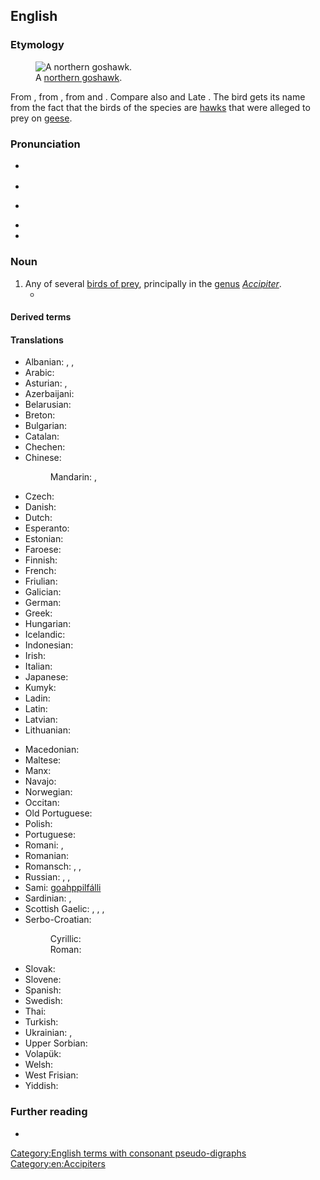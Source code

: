 ==English==

===Etymology===
[[File:Northern Goshawk ad M2.jpg|thumb|A [[northern goshawk]].]]

{{root|en|ine-pro|*keh₂p-}}
From {{inh|en|enm|goshauk}}, from {{inh|en|ang|gōshafoc|t=goose hawk}}, from {{m|ang|gōs|t=goose}} and {{m|ang|hafoc|t=hawk}}. Compare also {{cog|non|gáshaukr}} and Late {{cog|enm|gosling}}. The bird gets its name from the fact that the birds of the species are [[hawk]]s that were alleged to prey on [[goose|geese]].

===Pronunciation===
* {{a|RP}} {{IPA|en|/ˈɡɒshɔːk/}}
* {{audio|en|LL-Q1860 (eng)-Vealhurl-goshawk.wav|Audio (Southern England)}}
* {{a|CA}} {{IPA|en|/ˈɡɑshɑk/}}
* {{rhymes|en|ɒshɔːk|ɑshɑk|s=2}}
* {{hyphenation|en|gos|hawk}}

===Noun===
{{en-noun}}

# Any of several [[bird of prey|birds of prey]], principally in the [[genus]] ''[[Accipiter]]''.
#* {{RQ:Scott Abbot|volume=II|chapter=II|page=43|passage=But you heed me no more than a '''goss-hawk''' minds a yellow yoldring.}}

====Derived terms====
{{col3|en
|{{vern|African goshawk}}
|{{vern|black goshawk}} (''{{ll|mul|Accipiter melanoleucus}}'')
|{{vern|black-mantled goshawk}}
|[[brown goshawk]] (''{{ll|mul|Accipiter fasciatus}}'')
|{{vern|chestnut-shouldered goshawk}}
|{{vern|Chinese goshawk}} (''{{ll|mul|Accipiter soloensis}}'')
|{{vern|crested goshawk}}
|{{vern|dark chanting goshawk}}
|{{vern|eastern chanting goshawk}}
|{{vern|Fiji goshawk}}
|{{vern|Frances' goshawk}}
|{{vern|Gabar goshawk}}
|{{vern|grey-bellied goshawk}}
|{{vern|grey goshawk}}
|{{vern|grey-headed goshawk}}
|{{vern|Henst's goshawk}}
|{{vern|Meyer's goshawk}}
|{{vern|Moluccan goshawk}}
|{{vern|New Britain goshawk}}
|[[northern goshawk]] (''{{ll|mul|Accipiter gentilis}}'')
|{{vern|pale chanting goshawk}}
|{{vern|pied goshawk}}
|{{vern|red-chested goshawk}}
|{{vern|red goshawk}}
|{{vern|spot-tailed goshawk}}
|{{vern|Sulawesi goshawk}}
|{{vern|white-bellied goshawk}}
}}

====Translations====
{{trans-top|bird of prey principally in the genus ''Accipiter''}}
* Albanian: {{t+|sq|petrit|m}}, {{t+|sq|gjeraqinë|f}}, {{t+|sq|sokol|m}}
* Arabic: {{t-needed|ar}}
* Asturian: {{t|ast|ferre|m}}, {{t|ast|taforru|m}}
* Azerbaijani: {{t|az|tetraçalan}}
* Belarusian: {{t|be|цецяру́к|m}}
* Breton: {{t|br|gwazsparfell}}
* Bulgarian: {{t|bg|я́стреб кокошкар|m}}
* Catalan: {{t+|ca|astor|m}}
* Chechen: {{t|ce|куьйра}}
* Chinese:
*: Mandarin: {{t+|cmn|蒼鷹}}, {{t+|cmn|苍鹰|tr=cāngyīng}}
* Czech: {{t+|cs|jestřáb}}
* Danish: {{t+|da|duehøg}}
* Dutch: {{t+|nl|havik|m}}
* Esperanto: {{t+|eo|akcipitro}}
* Estonian: {{t+|et|kanakull}}
* Faroese: {{t|fo|høsnaheykur}}
* Finnish: {{t+|fi|kanahaukka}}
* French: {{t+|fr|autour|m}}
* Friulian: {{t|fur|cagnŕs}}
* Galician: {{t+|gl|azor|m}}
* German: {{t+|de|Habicht|m}}
* Greek: {{t|el|διπλοσάινο}}
* Hungarian: {{t+|hu|héja}}
* Icelandic: {{t|is|gáshaukur}}
* Indonesian: {{t|id|elang-alap}}
* Irish: {{t|ga|spioróg mhór|f}}
* Italian: {{t+|it|astore|m}}
* Japanese: {{t+|ja|オオタカ|tr=ōtaka}}
* Kumyk: {{t|kum|къарчыгъа}}
* Ladin: {{t|lld|sparvel gran}}
* Latin: {{t|la|Accipiter gentilis}}
* Latvian: {{t|lv|vistu vanags}}
* Lithuanian: {{t+|lt|vištvanagis}}
{{trans-mid}}
* Macedonian: {{t|mk|јастреб кокошкар}}
* Maltese: {{t|mt|sparvier tal-ħamiem}}
* Manx: {{t|gv|shawk ny sperriu|m}}
* Navajo: {{t|nv|giníłbáhí}}
* Norwegian: {{t|no|hønsehauk}}
* Occitan: {{t+|oc|astor}}
* Old Portuguese: {{t|roa-opt|açor}}
* Polish: {{t+|pl|jastrząb|m}}
* Portuguese: {{t+|pt|açor|m}}
* Romani: {{t|rom|hulyo|m}}, {{t|rom|hulyaika|f}}
* Romanian: {{t+|ro|uliu|m}}
* Romansch: {{t|rm|sprer}}, {{t|rm|sprer gond}}, {{t|rm|sprer da giaglinas}}
* Russian: {{t+|ru|тетеревя́тник|m}}, {{t+|ru|я́стреб-тетеревя́тник|m}}, {{t|ru|большо́й я́стреб|m}}
* Sami: [[goahppilfálli]]
* Sardinian: {{t|sc|stori columbinu}}, {{t|sc|istore lepperajolu}}
* Scottish Gaelic: {{t|gd|glas-sheabhag|f}}, {{t|gd|seabhag-riabhach|f}}, {{t|gd|seabhag-mhór|f}}, {{t|gd|gos-sheabhag|f}}
* Serbo-Croatian:
*: Cyrillic: {{t|sh|jастреб кокошар}}
*: Roman: {{t+|sh|jastreb kokošar}}
* Slovak: {{t+|sk|jastrab lesný}}
* Slovene: {{t|sl|kragulj}}
* Spanish: {{t+|es|azor|m}}
* Swedish: {{t+|sv|duvhök|c}}
* Thai: {{t-needed|th}}
* Turkish: {{t+|tr|çakır}}
* Ukrainian: {{t|uk|я́струб вели́кий|m}}, {{t|uk|тетерев’я́тник|m}}
* Upper Sorbian: {{t|hsb|jatřob}}
* Volapük: {{t|vo|gokahauk}}
* Welsh: {{t|cy|gwalch marth|m}}
* West Frisian: {{t|fy|hauk}}
* Yiddish: {{t-needed|yi}}
{{trans-bottom}}

===Further reading===
* {{pedia}}

[[Category:English terms with consonant pseudo-digraphs]]
[[Category:en:Accipiters]]